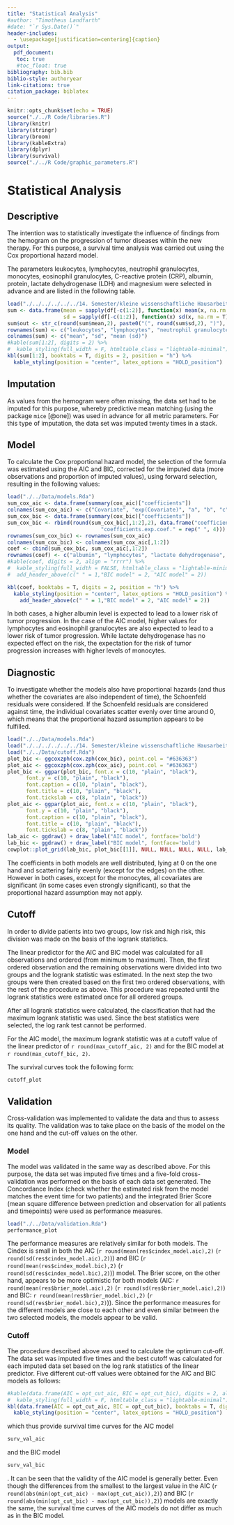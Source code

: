```yaml
---
title: "Statistical Analysis"
#author: "Timotheus Landfarth"
#date: "`r Sys.Date()`"
header-includes:
  - \usepackage[justification=centering]{caption}
output: 
  pdf_document:
   toc: true
   #toc_float: true
bibliography: bib.bib
biblio-style: authoryear
link-citations: true
citation_package: biblatex
---
```


```r
knitr::opts_chunk$set(echo = TRUE)
source("./../R Code/libraries.R")
library(knitr)
library(stringr)
library(broom)
library(kableExtra)
library(dplyr)
library(survival)
source("./../R Code/graphic_parameters.R")
```

# Statistical Analysis
## Descriptive
The intention was to statistically investigate the influence of findings from the hemogram on the progression of tumor diseases within the new therapy. For this purpose, a survival time analysis was carried out using the Cox proportional hazard model.

The parameters leukocytes, lymphocytes, neutrophil granulocytes, monocytes, eosinophil granulocytes, C-reactive protein (CRP), albumin, protein, lactate dehydrogenase (LDH) and magnesium were selected in advance and are listed in the following table.

```r
load("./../../../../../14. Semester/kleine wissenschaftliche Hausarbeit/original data.RData")
sum <- data.frame(mean = sapply(df[-c(1:2)], function(x) mean(x, na.rm = T)),
                  sd = sapply(df[-c(1:2)], function(x) sd(x, na.rm = T)))
sum$out <- str_c(round(sum$mean,2), paste0("(", round(sum$sd,2), ")"), sep = " ")
rownames(sum) <- c("leukocytes", "lymphocytes", "neutrophil granulocytes", "monocytes", "eosinophil granulocytes", "C-reactive protein", "albumin", "protein", "lactate dehydrogenase", "magnesium")
colnames(sum) <- c("mean", "sd", "mean (sd)")
#kable(sum[1:2], digits = 2) %>%
#  kable_styling(full_width = F, htmltable_class = "lightable-minimal")
kbl(sum[1:2], booktabs = T, digits = 2, position = "h") %>%
  kable_styling(position = "center", latex_options = "HOLD_position")
```

## Imputation
As values from the hemogram were often missing, the data set had to be imputed for this purpose, whereby predictive mean matching (using the package `mice` [@one]) was used in advance for all metric parameters. For this type of imputation, the data set was imputed twenty times in a stack.

## Model
To calculate the Cox proportional hazard model, the selection of the formula was estimated using the AIC and BIC, corrected for the imputed data (more observations and proportion of imputed values), using forward selection, resulting in the following values: 

```r
load("./../Data/models.Rda")
sum_cox_aic <- data.frame(summary(cox_aic)["coefficients"])
colnames(sum_cox_aic) <- c("Covariate", "exp(Covariate)", "a", "b", "c")
sum_cox_bic <- data.frame(summary(cox_bic)["coefficients"])
sum_cox_bic <- rbind(round(sum_cox_bic[,1:2],2), data.frame("coefficients.coef" = rep(" ", 4),
                              "coefficients.exp.coef." = rep(" ", 4)))
rownames(sum_cox_bic) <- rownames(sum_cox_aic)
colnames(sum_cox_bic) <- colnames(sum_cox_aic[,1:2])
coef <- cbind(sum_cox_bic, sum_cox_aic[,1:2])
rownames(coef) <- c("albumin", "lymphocytes", "lactate dehydrogenase", "monocytes", "eosinophil granulocytes")
#kable(coef, digits = 2, align = "rrrr") %>%
#  kable_styling(full_width = FALSE, htmltable_class = "lightable-minimal") %>%
#  add_header_above(c(" " = 1,"BIC model" = 2, "AIC model" = 2))

kbl(coef, booktabs = T, digits = 2, position = "h") %>%
  kable_styling(position = "center", latex_options = "HOLD_position") %>%
    add_header_above(c(" " = 1,"BIC model" = 2, "AIC model" = 2))
```
In both cases, a higher albumin level is expected to lead to a lower risk of tumor progression.
In the case of the AIC model, higher values for lymphocytes and eosinophil granulocytes are also expected to lead to a lower risk of tumor progression. 
While lactate dehydrogenase has no expected effect on the risk, the expectation for the risk of tumor progression increases with higher levels of monocytes.     

## Diagnostic
To investigate whether the models also have proportional hazards (and thus whether the covariates are also independent of time), the Schoenfeld residuals were considered.
If the Schoenfeld residuals are considered against time, the individual covariates scatter evenly over time around 0, which means that the proportional hazard assumption appears to be fulfilled.  

```r
load("./../Data/models.Rda")
load("./../../../../../14. Semester/kleine wissenschaftliche Hausarbeit/Daten/imputed dataset.Rda")
load("./../Data/cutoff.Rda")
plot_bic <- ggcoxzph(cox.zph(cox_bic), point.col = "#636363")
plot_aic <- ggcoxzph(cox.zph(cox_aic), point.col = "#636363")
plot_bic <- ggpar(plot_bic, font.x = c(10, "plain", "black"),
      font.y = c(10, "plain", "black"),
      font.caption = c(10, "plain", "black"),
      font.title = c(10, "plain", "black"),
      font.tickslab = c(8, "plain", "black"))
plot_aic <- ggpar(plot_aic, font.x = c(10, "plain", "black"),
      font.y = c(10, "plain", "black"),
      font.caption = c(10, "plain", "black"),
      font.title = c(10, "plain", "black"),
      font.tickslab = c(8, "plain", "black"))
lab_aic <- ggdraw() + draw_label("AIC model", fontface='bold')
lab_bic <- ggdraw() + draw_label("BIC model", fontface='bold')
cowplot::plot_grid(lab_bic, plot_bic[[1]], NULL, NULL, NULL, NULL, lab_aic, plot_aic[[1]], plot_aic[[2]], plot_aic[[3]], plot_aic[[4]], plot_aic[[5]], byrow = F, ncol = 2, labels = c("AIC", "BIC"), nrow = 6, hjust = -1.5, vjust = 0, rel_heights=c(0.1, 1, 1, 1, 1, 1, 0.1, 1, 1, 1, 1, 1))
```

The coefficients in both models are well distributed, lying at 0 on the one hand and scattering fairly evenly (except for the edges) on the other. 
However in both cases, except for the monocytes, all covariates are significant (in some cases even strongly significant), so that the proportional hazard assumption may not apply.

## Cutoff
In order to divide patients into two groups, low risk and high risk, this division was made on the basis of the logrank statistics.

The linear predictor for the AIC and BIC model was calculated for all observations and ordered (from minimum to maximum). Then, the first ordered observation and the remaining observations were divided into two groups and the logrank statistic was estimated. In the next step the two groups were then created based on the first two ordered observations, with the rest of the procedure as above. This procedure was repeated until the logrank statistics were estimated once for all ordered groups. 

After all logrank statistics were calculated, the classification that had the maximum logrank statistic was used.
Since the best statistics were selected, the log rank test cannot be performed.

For the AIC model, the maximum logrank statistic was at a cutoff value of the linear predictor of `r round(max_cutoff_aic, 2)` and for the BIC model at `r round(max_cutoff_bic, 2)`. 

The survival curves took the following form:

```r
cutoff_plot
```


## Validation

Cross-validation was implemented to validate the data and thus to assess its quality.
The validation was to take place on the basis of the model on the one hand and the cut-off values on the other.

### Model
The model was validated in the same way as described above. For this purpose, the data set was imputed five times and a five-fold cross-validation was performed on the basis of each data set generated. The Concordance Index (check whether the estimated risk from the model matches the event time for two patients) and the integrated Brier Score (mean square difference between prediction and observation for all patients and timepoints) were used as performance measures. 

```r
load("./../Data/validation.Rda")
performance_plot
```

The performance measures are relatively similar for both models. The Cindex is small in both the AIC (`r round(mean(res$cindex_model.aic),2)` (`r round(sd(res$cindex_model.aic),2)`)) and BIC (`r round(mean(res$cindex_model.bic),2)` (`r round(sd(res$cindex_model.bic),2)`)) model. The Brier score, on the other hand, appears to be more optimistic for both models (AIC: `r round(mean(res$brier_model.aic),2)` (`r round(sd(res$brier_model.aic),2)`) and BIC: `r round(mean(res$brier_model.bic),2)` (`r round(sd(res$brier_model.bic),2)`)). 
Since the performance measures for the different models are close to each other and even similar between the two selected models, the models appear to be valid. 

### Cutoff
The procedure described above was used to calculate the optimum cut-off. The data set was imputed five times and the best cutoff was calculated for each imputed data set based on the log rank statistics of the linear predictor. Five different cut-off values were obtained for the AIC and BIC models as follows: 

```r

#kable(data.frame(AIC = opt_cut_aic, BIC = opt_cut_bic), digits = 2, align = "rr", caption = "Optimal cutoff #Validation") %>%
#  kable_styling(full_width = F, htmltable_class = "lightable-minimal")
kbl(data.frame(AIC = opt_cut_aic, BIC = opt_cut_bic), booktabs = T, digits = 2, position = "h", caption = "Optimal cutoff Validation") %>%
  kable_styling(position = "center", latex_options = "HOLD_position")

```

which thus provide survival time curves for the AIC model

```r
surv_val_aic
```

and the BIC model

```r
surv_val_bic
```

. It can be seen that the validity of the AIC model is generally better. Even though the differences from the smallest to the largest value in the AIC (`r round(abs(min(opt_cut_aic) - max(opt_cut_aic)),2)`) and BIC (`r round(abs(min(opt_cut_bic) - max(opt_cut_bic)),2)`) models are exactly the same, the survival time curves of the AIC models do not differ as much as in the BIC model.
